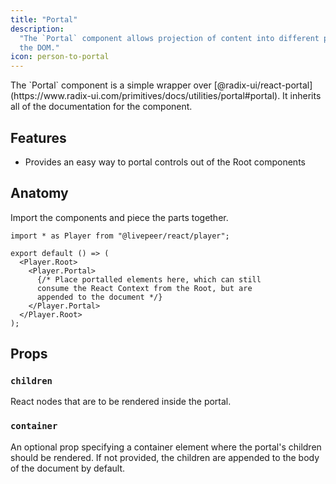```yaml
---
title: "Portal"
description:
  "The `Portal` component allows projection of content into different parts of
  the DOM."
icon: person-to-portal
---
```



<ExampleWithCode type="player" id="portal" />

<Info>
  The `Portal` component is a simple wrapper over
  [@radix-ui/react-portal](https://www.radix-ui.com/primitives/docs/utilities/portal#portal).
  It inherits all of the documentation for the component.
</Info>

## Features

- Provides an easy way to portal controls out of the Root components

## Anatomy

Import the components and piece the parts together.

```tsx
import * as Player from "@livepeer/react/player";

export default () => (
  <Player.Root>
    <Player.Portal>
      {/* Place portalled elements here, which can still 
      consume the React Context from the Root, but are
      appended to the document */}
    </Player.Portal>
  </Player.Root>
);
```

## Props

### `children`

React nodes that are to be rendered inside the portal.

### `container`

An optional prop specifying a container element where the portal's children
should be rendered. If not provided, the children are appended to the body of
the document by default.
